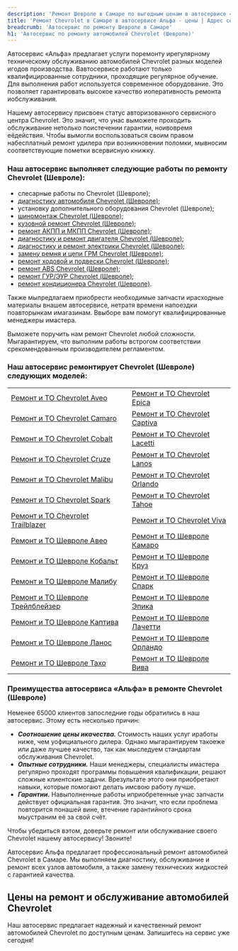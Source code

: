 ```yaml
---
description: 'Ремонт Шевроле в Самаре по выгодным ценам в автосервисе «Альфа». Приглашаем всех владельцев Chevrolet на техническое обслуживание!'
title: 'Ремонт Chevrolet в Самаре в автосервисе Альфа - цены | Адрес сервиса Шевроле'
breadcrumb: 'Автосервис по ремонту Шевроле в Самаре'
h1: 'Автосервис по ремонту автомобилей Chevrolet (Шевроле)'
---
```


<p>
	 Автосервис «Альфа» предлагает услуги поремонту ирегулярному техническому обслуживанию автомобилей Chevrolet разных моделей игодов производства. Вавтосервисе работают только квалифицированные сотрудники, проходящие регулярное обучение. Для выполнения работ используется современное оборудование. Это позволяет гарантировать высокое качество иоперативность ремонта иобслуживания.
</p>
<p>
	 Нашему автосервису присвоен статус авторизованного сервисного центра Chevrolet. Это значит, что унас выможете проходить обслуживание нетолько поистечении гарантии, ноивовремя еёдействия. Чтобы вымогли воспользоваться своим правом набесплатный ремонт удилера при возникновении поломки, мывносим соответствующие пометки всервисную книжку.
</p>
<div>
	<h3>Наш автосервис выполняет следующие работы по ремонту Chevrolet (Шевроле):</h3>
</div>
<div>
	<ul>
		<li>слесарные работы по Chevrolet (Шевроле);</li>
		<li><a href="/remont/chevrolet/kompyuternaya-diagnostika/">диагностику автомобиля Chevrolet (Шевроле)</a>;</li>
		<li>установку дополнительного оборудования Chevrolet (Шевроле);</li>
		<li><a href="/remont/chevrolet/shinomontazh/">шиномонтаж Chevrolet (Шевроле)</a>;</li>
		<li><a href="/remont/chevrolet/kuzovnoj-remont-i-pokraska-avtomobilya/">кузовной ремонт Chevrolet (Шевроле)</a>;</li>
		<li><a href="/remont/chevrolet/remont-akpp-i-mkpp/">ремонт АКПП и МКПП Chevrolet (Шевроле)</a>;</li>
		<li><a href="/remont/chevrolet/diagnostika-i-remont-dvigatelya/">диагностику и ремонт двигателя Chevrolet (Шевроле)</a>;</li>
		<li><a href="/remont/chevrolet/diagnostika-i-ustranenie-problem-v-rabote-ehlektricheskoj-sistemy/">диагностику и ремонт электрики Chevrolet (Шевроле)</a>;</li>
		<li><a href="/remont/chevrolet/zamena-remnya-i-cepi-grm/">замену ремня и цепи ГРМ Chevrolet (Шевроле)</a>;</li>
		<li><a href="/remont/chevrolet/zamena-i-remont-hodovoj-chasti-i-podveski/">ремонт ходовой и подвески Chevrolet (Шевроле)</a>;</li>
		<li><a href="/remont/chevrolet/diagnostika-i-remont-abs/">ремонт ABS Chevrolet (Шевроле)</a>;</li>
		<li><a href="/remont/chevrolet/diagnostika-i-ustranenie-neispravnostej-v-rabote-gur-i-ehur/">ремонт ГУР/ЭУР Chevrolet (Шевроле)</a>;</li>
		<li><a href="/remont/chevrolet/diagnostika-i-remont-avtomobilnyh-kondicionerov/">ремонт кондиционера Chevrolet (Шевроле)</a>.</li>
	</ul>
</div>
<p>
	 Также мыпредлагаем приобрести необходимые запчасти ирасходные материалы внашем автосервисе, нетратя времени напоездки поавторынкам имагазинам. Ввыборе вам помогут квалифицированные менеджеры имастера.
</p>
<p>
	 Выможете поручить нам ремонт Chevrolet любой сложности. Мыгарантируем, что выполним работы встрогом соответствии срекомендованным производителем регламентом.
</p>
<div>
	<h3>Наш автосервис ремонтирует Chevrolet (Шевроле) следующих моделей:</h3>
</div>
<div>
	<table>
	<tbody>
	<tr>
		<td>
 <a href="/remont/to/aveo/">Ремонт и ТО Chevrolet Aveo</a>
		</td>
		<td>
 <a href="/remont/to/epica/">Ремонт и ТО Chevrolet Epica</a>
		</td>
	</tr>
	<tr>
		<td>
 <a href="/remont/to/camaro/">Ремонт и ТО Chevrolet Camaro</a>
		</td>
		<td>
 <a href="/remont/to/captiva/">Ремонт и ТО Chevrolet Captiva</a>
		</td>
	</tr>
	<tr>
		<td>
 <a href="/remont/to/cobalt/">Ремонт и ТО Chevrolet Cobalt</a>
		</td>
		<td>
 <a href="/remont/to/lacetti/">Ремонт и ТО Chevrolet Lacetti</a>
		</td>
	</tr>
	<tr>
		<td>
 <a href="/remont/to/cruze/">Ремонт и ТО Chevrolet Cruze</a>
		</td>
		<td>
 <a href="/remont/to/lanos/">Ремонт и ТО Chevrolet Lanos</a>
		</td>
	</tr>
	<tr>
		<td>
 <a href="/remont/to/malibu/">Ремонт и ТО Chevrolet Malibu</a>
		</td>
		<td>
 <a href="/remont/to/orlando/">Ремонт и ТО Chevrolet Orlando</a>
		</td>
	</tr>
	<tr>
		<td>
 <a href="/remont/to/spark/">Ремонт и ТО Chevrolet Spark</a>
		</td>
		<td>
 <a href="/remont/to/tahoe/">Ремонт и ТО Chevrolet Tahoe</a>
		</td>
	</tr>
	<tr>
		<td>
 <a href="/remont/to/trailblazer/">Ремонт и ТО Chevrolet Trailblazer</a>
		</td>
		<td>
 <a href="/remont/to/viva/">Ремонт и ТО Chevrolet Viva</a>
		</td>
	</tr>
	<tr>
		<td>
 <a href="/remont/to/aveo/">Ремонт и ТО Шевроле Авео</a>
		</td>
		<td>
 <a href="/remont/to/camaro/">Ремонт и ТО Шевроле Камаро</a>
		</td>
	</tr>
	<tr>
		<td>
 <a href="/remont/to/cobalt/">Ремонт и ТО Шевроле Кобальт</a>
		</td>
		<td>
 <a href="/remont/to/cruze/">Ремонт и ТО Шевроле Круз</a>
		</td>
	</tr>
	<tr>
		<td>
 <a href="/remont/to/malibu/">Ремонт и ТО Шевроле Малибу</a>
		</td>
		<td>
 <a href="/remont/to/spark/">Ремонт и ТО Шевроле Спарк</a>
		</td>
	</tr>
	<tr>
		<td>
 <a href="/remont/to/trailblazer/">Ремонт и ТО Шевроле Трейлблейзер</a>
		</td>
		<td>
 <a href="/remont/to/epica/">Ремонт и ТО Шевроле Эпика</a>
		</td>
	</tr>
	<tr>
		<td>
 <a href="/remont/to/captiva/">Ремонт и ТО Шевроле Каптива</a>
		</td>
		<td>
 <a href="/remont/to/lacetti/">Ремонт и ТО Шевроле Лачетти</a>
		</td>
	</tr>
	<tr>
		<td>
 <a href="/remont/to/lanos/">Ремонт и ТО Шевроле Ланос</a>
		</td>
		<td>
 <a href="/remont/to/orlando/">Ремонт и ТО Шевроле Орландо</a>
		</td>
	</tr>
	<tr>
		<td>
 <a href="/remont/to/tahoe/">Ремонт и ТО Шевроле Тахо</a>
		</td>
		<td>
 <a href="/remont/to/viva/">Ремонт и ТО Шевроле Вива</a>
		</td>
	</tr>
	</tbody>
	</table>
</div>
<div>
	<h3>Преимущества автосервиса «Альфа» в ремонте Chevrolet (Шевроле)</h3>
</div>
<p>
	 Неменее 65000 клиентов запоследние годы обратились в наш автосервис. Этому есть несколько причин:
</p>
<div>
	<ul>
		<li><em><strong>Соотношение цены икачества.</strong></em> Стоимость наших услуг иработы ниже, чем уофициального дилера. Однако мыгарантируем такоеже или даже лучшее качество, так как мыследуем стандартам обслуживания Chevrolet.</li>
		<li><em><strong>Опытные сотрудники.</strong></em> Наши менеджеры, специалисты имастера регулярно проходят программы повышения квалификации, решают сложные клиентские задачи. Врезультате этого они приобретают навыки, которые помогают делать имсвою работу лучше.</li>
		<li><em><strong>Гарантии.</strong></em> Навыполненные работы иприобретенные унас запчасти действует официальная гарантия. Это значит, что если проблема повторится понашей вине, втечение гарантийного срока мыустраним её за свой счёт. </li>
	</ul>
</div>
<p>
	 Чтобы убедиться вэтом, доверьте ремонт или обслуживание своего Chevrolet нашему автосервису! Звоните!
</p>

Автосервис Альфа предлагает профессиональный ремонт автомобилей Chevrolet в Самаре. Мы выполняем диагностику, обслуживание и ремонт всех узлов автомобиля, а также замену технических жидкостей с гарантией качества.

<h2 class="mt-12 lg:mt-20">Цены на ремонт и обслуживание автомобилей Chevrolet</h2>

<Table data={priceData} popupText="Онлайн запись. <br />" />

<div class="mt-12 lg:mt-20"><RepairServices /></div>

Наш автосервис предлагает надежный и качественный ремонт автомобилей Chevrolet по доступным ценам. Запишитесь на сервис уже сегодня!